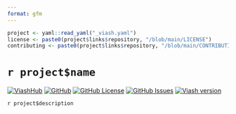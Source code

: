 ```yaml
---
format: gfm
---
```

```r
project <- yaml::read_yaml("_viash.yaml")
license <- paste0(project$links$repository, "/blob/main/LICENSE")
contributing <- paste0(project$links$repository, "/blob/main/CONTRIBUTING.md")
```
# `r project$name`

[![ViashHub](https://img.shields.io/badge/ViashHub-`r project$name`-7a4baa)](https://web.viash-hub.com/packages/`r project$name`) 
[![GitHub](https://img.shields.io/badge/GitHub-viash--hub%2F`r project$name`-blue)](`r project$links$repository`) 
[![GitHub License](https://img.shields.io/github/license/viash-hub/`r project$name`)](`r license`) 
[![GitHub Issues](https://img.shields.io/github/issues/viash-hub/`r project$name`)](`r project$links$issue_tracker`) 
[![Viash version](https://img.shields.io/badge/Viash-v`r gsub("-", "--", project$viash_version)`-blue)](https://viash.io)

`r project$description`
